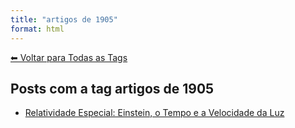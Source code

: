 ```yaml
---
title: "artigos de 1905"
format: html
---
```


[⬅ Voltar para Todas as Tags](../tags.qmd)

## Posts com a tag **artigos de 1905**

- [Relatividade Especial: Einstein, o Tempo e a Velocidade da Luz](/posts/fisica/relatividade-especial.html)
